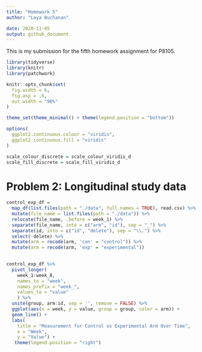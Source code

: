 ```yaml
---
title: "Homework 5"
author: "Laya Buchanan"

date: 2020-11-05
output: github_document
---
```


This is my submission for the fifth homework assignment for P8105.  

```r
library(tidyverse)
library(knitr)
library(patchwork)

knitr::opts_chunk$set(
  fig.width = 6,
  fig.asp = .6,
  out.width = "90%"
)

theme_set(theme_minimal() + theme(legend.position = "bottom"))

options(
  ggplot2.continuous.colour = "viridis",
  ggplot2.continuous.fill = "viridis"
)

scale_colour_discrete = scale_colour_viridis_d
scale_fill_discrete = scale_fill_viridis_d
```

# Problem 2: Longitudinal study data

```r
control_exp_df = 
  map_df(list.files(path = "./data", full.names = TRUE), read.csv) %>% 
  mutate(file_name = list.files(path = "./data")) %>% 
  relocate(file_name, .before = week_1) %>% 
  separate(file_name, into = c("arm", "id"), sep = "_") %>% 
  separate(id, into = c("id", "delete"), sep = "\\.") %>% 
  select(-delete) %>% 
  mutate(arm = recode(arm, 'con' = "control")) %>% 
  mutate(arm = recode(arm, 'exp' = "experimental"))
  

control_exp_df %>% 
  pivot_longer(
    week_1:week_8,
    names_to = "week",
    names_prefix = "week_",
    values_to = "value"
    ) %>% 
  unite(group, arm:id, sep = '', remove = FALSE) %>% 
  ggplot(aes(x = week, y = value, group = group, color = arm)) + 
  geom_line() + 
  labs(
    title = "Measurement for Control vs Experimental Arm Over Time",
    x = "Week",
    y = "Value") +
   theme(legend.position = "right")
```

